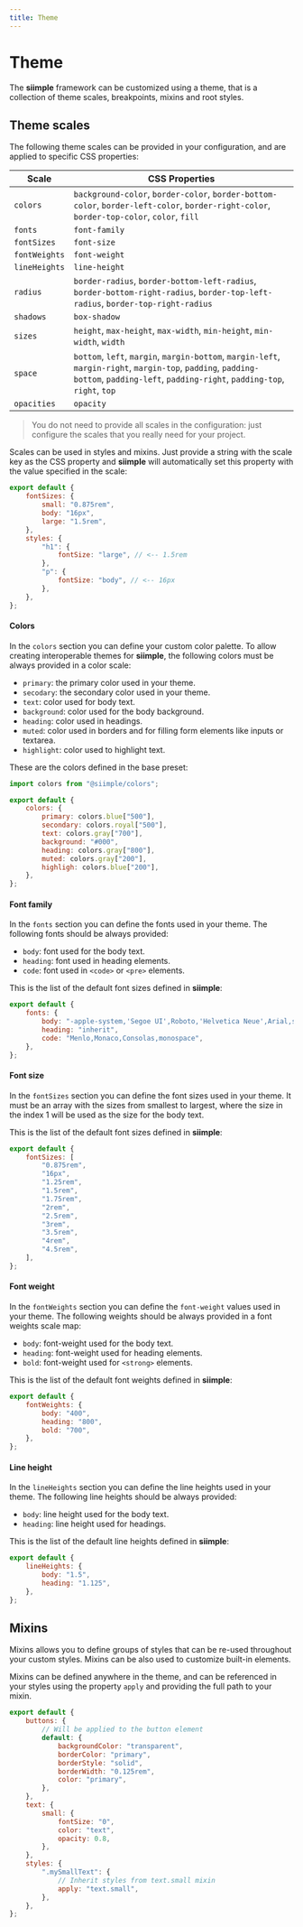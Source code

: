 ```yaml
---
title: Theme
---
```


# Theme

The **siimple** framework can be customized using a theme, that is a collection of theme scales, breakpoints, mixins and root styles.

## Theme scales

The following theme scales can be provided in your configuration, and are applied to specific CSS properties:

| Scale | CSS Properties |
|-------|----------------|
| `colors` | `background-color`, `border-color`, `border-bottom-color`, `border-left-color`, `border-right-color`, `border-top-color`, `color`, `fill` |
| `fonts` | `font-family` |
| `fontSizes` | `font-size` |
| `fontWeights` | `font-weight` |
| `lineHeights` | `line-height` |
| `radius` | `border-radius`, `border-bottom-left-radius`, `border-bottom-right-radius`, `border-top-left-radius`, `border-top-right-radius` |
| `shadows` | `box-shadow` |
| `sizes` | `height`, `max-height`, `max-width`, `min-height`, `min-width`, `width` |
| `space` | `bottom`, `left`, `margin`, `margin-bottom`, `margin-left`, `margin-right`, `margin-top`, `padding`, `padding-bottom`, `padding-left`, `padding-right`, `padding-top`, `right`, `top` |
| `opacities` | `opacity` |


> You do not need to provide all scales in the configuration: just configure the scales that you really need for your project.

Scales can be used in styles and mixins. Just provide a string with the scale key as the CSS property and **siimple** will automatically set this property with the value specified in the scale:

```js title=siimple.config.js
export default {
    fontSizes: {
        small: "0.875rem",
        body: "16px",
        large: "1.5rem",
    },
    styles: {
        "h1": {
            fontSize: "large", // <-- 1.5rem
        },
        "p": {
            fontSize: "body", // <-- 16px
        },
    },
};
```

#### Colors

In the `colors` section you can define your custom color palette. To allow creating interoperable themes for **siimple**, the following colors must be always provided in a color scale:

- `primary`: the primary color used in your theme.
- `secodary`: the secondary color used in your theme.
- `text`: color used for body text.
- `background`: color used for the body background.
- `heading`: color used in headings.
- `muted`: color used in borders and for filling form elements like inputs or textarea.
- `highlight`: color used to highlight text.

These are the colors defined in the base preset:

```js title=siimple.config.js
import colors from "@siimple/colors";

export default {
    colors: {
        primary: colors.blue["500"],
        secondary: colors.royal["500"],
        text: colors.gray["700"],
        background: "#000",
        heading: colors.gray["800"],
        muted: colors.gray["200"],
        highligh: colors.blue["200"],
    },
};
```

#### Font family

In the `fonts` section you can define the fonts used in your theme. The following fonts should be always provided: 

- `body`: font used for the body text.
- `heading`: font used in heading elements. 
- `code`: font used in `<code>` or `<pre>` elements.

This is the list of the default font sizes defined in **siimple**: 

```js title=siimple.config.js
export default {
    fonts: {
        body: "-apple-system,'Segoe UI',Roboto,'Helvetica Neue',Arial,sans-serif",
        heading: "inherit",
        code: "Menlo,Monaco,Consolas,monospace",
    },
};
```

#### Font size

In the `fontSizes` section you can define the font sizes used in your theme. It must be an array with the sizes from smallest to largest, where the size in the index 1 will be used as the size for the body text.

This is the list of the default font sizes defined in **siimple**: 

```js title=siimple.config.js
export default {
    fontSizes: [
        "0.875rem",
        "16px",
        "1.25rem",
        "1.5rem",
        "1.75rem",
        "2rem",
        "2.5rem",
        "3rem",
        "3.5rem",
        "4rem",
        "4.5rem",
    ],
};
```

#### Font weight

In the `fontWeights` section you can define the `font-weight` values used in your theme. The following weights should be always provided in a font weights scale map: 

- `body`: font-weight used for the body text.
- `heading`: font-weight used for heading elements.
- `bold`: font-weight used for `<strong>` elements.

This is the list of the default font weights defined in **siimple**: 

```js title=siimple.config.js
export default {
    fontWeights: {
        body: "400",
        heading: "800",
        bold: "700",
    },
};
```

#### Line height

In the `lineHeights` section you can define the line heights used in your theme. The following line heights should be always provided:

- `body`: line height used for the body text.
- `heading`: line height used for headings.

This is the list of the default line heights defined in **siimple**: 

```js title=siimple.config.js
export default {
    lineHeights: {
        body: "1.5",
        heading: "1.125",
    },
};
```

## Mixins

Mixins allows you to define groups of styles that can be re-used throughout your custom styles. Mixins can be also used to customize built-in elements.

Mixins can be defined anywhere in the theme, and can be referenced in your styles using the property `apply` and providing the full path to your mixin.

```js title=siimple.config.js
export default {
    buttons: {
        // Will be applied to the button element
        default: {
            backgroundColor: "transparent",
            borderColor: "primary",
            borderStyle: "solid",
            borderWidth: "0.125rem",
            color: "primary",
        },
    },
    text: {
        small: {
            fontSize: "0",
            color: "text",
            opacity: 0.8,
        },
    },
    styles: {
        ".mySmallText": {
            // Inherit styles from text.small mixin
            apply: "text.small",
        },
    },
};
```
